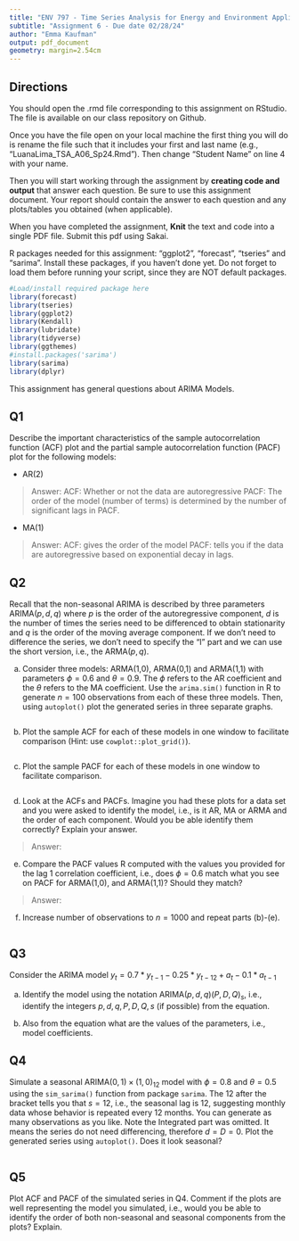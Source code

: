```yaml
---
title: "ENV 797 - Time Series Analysis for Energy and Environment Applications | Spring 2024"
subtitle: "Assignment 6 - Due date 02/28/24"
author: "Emma Kaufman"
output: pdf_document
geometry: margin=2.54cm
---
```


## Directions

You should open the .rmd file corresponding to this assignment on RStudio. The file is available on our class repository on Github.

Once you have the file open on your local machine the first thing you will do is rename the file such that it includes your first and last name (e.g., "LuanaLima_TSA_A06_Sp24.Rmd"). Then change "Student Name" on line 4 with your name.

Then you will start working through the assignment by **creating code and output** that answer each question. Be sure to use this assignment document. Your report should contain the answer to each question and any plots/tables you obtained (when applicable).

When you have completed the assignment, **Knit** the text and code into a single PDF file. Submit this pdf using Sakai.

R packages needed for this assignment: "ggplot2", "forecast", "tseries" and "sarima". Install these packages, if you haven't done yet. Do not forget to load them before running your script, since they are NOT default packages.

```r
#Load/install required package here
library(forecast)
library(tseries)
library(ggplot2)
library(Kendall)
library(lubridate)
library(tidyverse)
library(ggthemes)
#install.packages('sarima')
library(sarima)
library(dplyr)
```

This assignment has general questions about ARIMA Models.

## Q1

Describe the important characteristics of the sample autocorrelation function (ACF) plot and the partial sample autocorrelation function (PACF) plot for the following models:

* AR(2)

> Answer: 
ACF: Whether or not the data are autoregressive
PACF: The order of the model (number of terms) is determined by the number of significant lags in PACF. 

* MA(1)

> Answer:
ACF: gives the order of the model
PACF: tells you if the data are autoregressive based on exponential decay in lags.

## Q2

Recall that the non-seasonal ARIMA is described by three parameters ARIMA$(p,d,q)$ where $p$ is the order of the autoregressive component, $d$ is the number of times the series need to be differenced to obtain stationarity and $q$ is the order of the moving average component. If we don't need to difference the series, we don't need to specify the "I" part and we can use the short version, i.e., the ARMA$(p,q)$.

(a) Consider three models: ARMA(1,0), ARMA(0,1) and ARMA(1,1) with parameters $\phi=0.6$ and $\theta= 0.9$. The $\phi$ refers to the AR coefficient and the $\theta$ refers to the MA coefficient. Use the `arima.sim()` function in R to generate $n=100$ observations from each of these three models. Then, using `autoplot()` plot the generated series in three separate graphs.

```r

```

(b) Plot the sample ACF for each of these models in one window to facilitate comparison (Hint: use `cowplot::plot_grid()`).


```r

```

(c) Plot the sample PACF for each of these models in one window to facilitate comparison.

```r

```

(d) Look at the ACFs and PACFs. Imagine you had these plots for a data set and you were asked to identify the model, i.e., is it AR, MA or ARMA and the order of each component. Would you be able identify them correctly? Explain your answer.

> Answer:

(e) Compare the PACF values R computed with the values you provided for the lag 1 correlation coefficient, i.e., does $\phi=0.6$ match what you see on PACF for ARMA(1,0), and ARMA(1,1)? Should they match?

> Answer:

(f) Increase number of observations to $n=1000$ and repeat parts (b)-(e).

```r

```

## Q3

Consider the ARIMA model $y_t=0.7*y_{t-1}-0.25*y_{t-12}+a_t-0.1*a_{t-1}$

(a) Identify the model using the notation ARIMA$(p,d,q)(P,D,Q)_ s$, i.e., identify the integers $p,d,q,P,D,Q,s$ (if possible) from the equation.

(b) Also from the equation what are the values of the parameters, i.e., model coefficients.

## Q4

Simulate a seasonal ARIMA$(0, 1)\times(1, 0)_{12}$ model with $\phi =0 .8$ and $\theta = 0.5$ using the `sim_sarima()` function from package `sarima`. The $12$ after the bracket tells you that $s=12$, i.e., the seasonal lag is 12, suggesting monthly data whose behavior is repeated every 12 months. You can generate as many observations as you like. Note the Integrated part was omitted. It means the series do not need differencing, therefore $d=D=0$. Plot the generated
series using `autoplot()`. Does it look seasonal?

```r

```

## Q5

Plot ACF and PACF of the simulated series in Q4. Comment if the plots are well representing the model you simulated, i.e., would you be able to identify the order of both non-seasonal and seasonal components from the plots? Explain.

```r

```
